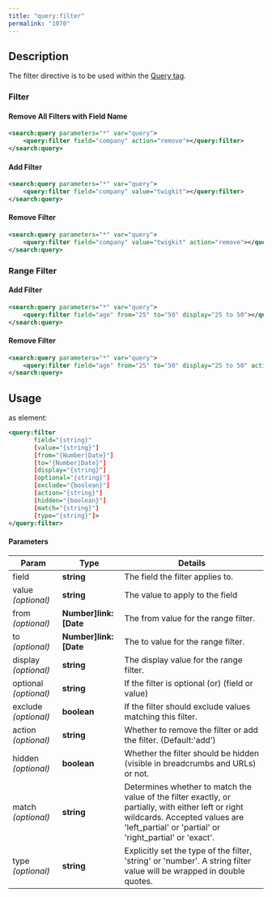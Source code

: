 ```yaml
---
title: "query:filter"
permalink: "1070"
---
```


## Description

The filter directive is to be used within the
[Query tag](/app-studio/4.2/1115/search-query).

### Filter

#### Remove All Filters with Field Name

```xml
<search:query parameters="*" var="query">
    <query:filter field="company" action="remove"></query:filter>
</search:query>
```

#### Add Filter

```xml
<search:query parameters="*" var="query">
    <query:filter field="company" value="twigkit"></query:filter>
</search:query>
```

#### Remove Filter

```xml
<search:query parameters="*" var="query">
    <query:filter field="company" value="twigkit" action="remove"></query:filter>
</search:query>
```

### Range Filter

#### Add Filter

```xml
<search:query parameters="*" var="query">
    <query:filter field="age" from="25" to="50" display="25 to 50"></query:filter>
</search:query>
```

#### Remove Filter

```xml
<search:query parameters="*" var="query">
    <query:filter field="age" from="25" to="50" display="25 to 50" action="remove"></query:filter>
</search:query>
```

## Usage

as element:

```xml
<query:filter
       field="{string}"
       [value="{string}"]
       [from="{Number|Date}"]
       [to="{Number|Date}"]
       [display="{string}"]
       [optional="{string}"]
       [exclude="{boolean}"]
       [action="{string}"]
       [hidden="{boolean}"]
       [match="{string}"]
       [type="{string}"]>
</query:filter>
```

#### Parameters

| Param | Type | Details |
| --- | --- | --- |
| field | **string** | The field the filter applies to. |
| value  *(optional)* | **string** | The value to apply to the field |
| from  *(optional)* | **Number]link:[Date** | The from value for the range filter. |
| to  *(optional)* | **Number]link:[Date** | The to value for the range filter. |
| display  *(optional)* | **string** | The display value for the range filter. |
| optional  *(optional)* | **string** | If the filter is optional (or) (field or value) |
| exclude  *(optional)* | **boolean** | If the filter should exclude values matching this filter. |
| action  *(optional)* | **string** | Whether to remove the filter or add the filter. (Default:'add') |
| hidden  *(optional)* | **boolean** | Whether the filter should be hidden (visible in breadcrumbs and URLs) or not. |
| match  *(optional)* | **string** | Determines whether to match the value of the filter exactly, or partially, with either left or right wildcards. Accepted values are 'left_partial' or 'partial' or 'right_partial' or 'exact'. |
| type  *(optional)* | **string** | Explicitly set the type of the filter, 'string' or 'number'. A string filter value will be wrapped in double quotes. |